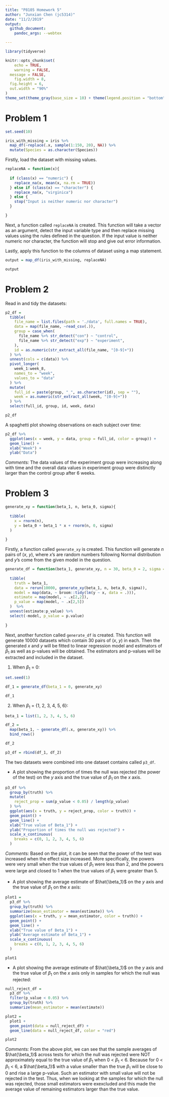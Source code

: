 ```yaml
---
title: "P8105 Homework 5"
author: "Junxian Chen (jc5314)"
date: "11/2/2019"
output: 
  github_document:
    pandoc_args: --webtex

---
```


```r
library(tidyverse)

knitr::opts_chunk$set(
	echo = TRUE,
	warning = FALSE,
  message = FALSE,
	fig.width = 8, 
  fig.height = 6,
  out.width = "90%"
)
theme_set(theme_gray(base_size = 10) + theme(legend.position = "bottom"))
```


# Problem 1

```r
set.seed(10)

iris_with_missing = iris %>% 
  map_df(~replace(.x, sample(1:150, 20), NA)) %>%
  mutate(Species = as.character(Species))
```

Firstly, load the dataset with missing values.

```r
replaceNA = function(x){
  
  if (class(x) == "numeric") {
    replace_na(x, mean(x, na.rm = TRUE))
  } else if (class(x) == "character") {
    replace_na(x, "virginica") 
  } else {
    stop("Input is neither numeric nor character")
  }

}
```

Next, a function called `replaceNA` is created. This function will take a vector as an argument, detect the input variable type and then replace missing values using the rules defined in the question. If the input value is  neither numeric nor character, the function will stop and give out error information.

Lastly, apply this function to the columns of dataset using a map statement.

```r
output = map_df(iris_with_missing, replaceNA)

output
```


# Problem 2

Read in and tidy the datasets:

```r
p2_df =
  tibble(
    file_name = list.files(path = './data', full.names = TRUE),
    data = map(file_name, ~read_csv(.)),
    group = case_when(
      file_name %>% str_detect("con") ~ "control",
      file_name %>% str_detect("exp") ~ "experiment",
    ),
    id = as.numeric(str_extract_all(file_name, "[0-9]+"))
  ) %>% 
  unnest(cols = c(data)) %>% 
  pivot_longer(
    week_1:week_8,
    names_to = "week",
    values_to = "data"
  ) %>% 
  mutate(
    full_id = paste(group, "_", as.character(id), sep = ""),
    week = as.numeric(str_extract_all(week, "[0-9]+"))
  ) %>% 
  select(full_id, group, id, week, data)

p2_df
```

A spaghetti plot showing observations on each subject over time:

```r
p2_df %>% 
  ggplot(aes(x = week, y = data, group = full_id, color = group)) +
  geom_line() +
  xlab("Week") +
  ylab("Data")
```

*Comments:* The data values of the experiment group were increasing along with time and the overall data values in experiment group were distinctly larger than the control group after 6 weeks.


# Problem 3

```r
generate_xy = function(beta_1, n, beta_0, sigma){
  
  tibble(
    x = rnorm(n),
    y = beta_0 + beta_1 * x + rnorm(n, 0, sigma)
  )
  
}
```

Firstly, a function called `generate_xy` is created. This function will generate *n* pairs of (*x*, *y*), where *x*'s are random numbers following Normal distribution and *y*'s come from the given model in the question.

```r
generate_df = function(beta_1, generate_xy, n = 30, beta_0 = 2, sigma = sqrt(50)){
  
  tibble(
    truth = beta_1,
    data = rerun(10000, generate_xy(beta_1, n, beta_0, sigma)),
    model = map(data, ~ broom::tidy(lm(y ~ x, data = .))),
    estimate = map(model, ~ .x[2,2]),
    p_value = map(model, ~ .x[2,5])
  )  %>% 
  unnest(estimate:p_value) %>% 
  select(-model, p_value = p.value)
  
}
```

Next, another function called `generate_df` is created. This function will generate 10000 datasets which contain 30 pairs of (*x*, *y*) in each. Then the generated *x* and *y* will be fitted to linear regression model and estimators of $\beta_1$ as well as p-values will be obtained. The estimators and p-values will be extracted and included in the dataset.

(1) When $\beta_1$ = 0:

```r
set.seed(1)

df_1 = generate_df(beta_1 = 0, generate_xy)

df_1
```

(2) When $\beta_1$ = {1, 2, 3, 4, 5, 6}:

```r
beta_1 = list(1, 2, 3, 4, 5, 6)

df_2 = 
  map(beta_1, ~ generate_df(.x, generate_xy)) %>% 
  bind_rows()

df_2
```

```r
p3_df = rbind(df_1, df_2)
```

The two datasets were combined into one dataset contains called `p3_df`.

* A plot showing the proportion of times the null was rejected (the power of the test) on the *y* axis and the true value of $\beta_1$ on the *x* axis.

```r
p3_df %>% 
  group_by(truth) %>% 
  mutate(
    reject_prop = sum(p_value < 0.05) / length(p_value)
  ) %>% 
  ggplot(aes(x = truth, y = reject_prop, color = truth)) +
  geom_point() + 
  geom_line() +
  xlab("True value of Beta_1") +
  ylab("Proportion of times the null was rejected") +
  scale_x_continuous(
    breaks = c(0, 1, 2, 3, 4, 5, 6)
  )
```

*Comments:* Based on the plot, it can be seen that the power of the test was increased when the effect size increased. More specifically, the powers were very small when the true values of $\beta_1$ were less than 2, and the powers were large and closed to 1 when the true values of $\beta_1$ were greater than 5.

* A plot showing the average estimate of $\hat{\beta_1}$ on the *y* axis and the true value of $\beta_1$ on the *x* axis:

```r
plot1 = 
  p3_df %>% 
  group_by(truth) %>% 
  summarize(mean_estimator = mean(estimate)) %>% 
  ggplot(aes(x = truth, y = mean_estimator, color = truth)) +
  geom_point() + 
  geom_line() +
  xlab("True value of Beta_1") +
  ylab("Average estimate of Beta_1") +
  scale_x_continuous(
    breaks = c(0, 1, 2, 3, 4, 5, 6)
  )

plot1
```

* A plot showing the average estimate of $\hat{\beta_1}$ on the *y* axis and the true value of $\beta_1$ on the *x* axis only in samples for which the null was rejected:

```r
null_reject_df = 
  p3_df %>% 
  filter(p_value < 0.05) %>% 
  group_by(truth) %>% 
  summarize(mean_estimator = mean(estimate)) 

plot2 = 
  plot1 + 
  geom_point(data = null_reject_df) +
  geom_line(data = null_reject_df, color = "red")

plot2
```

*Comments:* From the above plot, we can see that the sample averages of $\hat{\beta_1}$ across tests for which the null was rejected were NOT approximately equal to the true value of $\beta_1$ when 0 < $\beta_1$ < 6. Because for 0 < $\beta_1$ < 6, a $\hat{\beta_1}$ with a value smaller than the true $\beta_1$ will be close to 0 and rise a large p-value. Such an estimator with small value will not be rejected in the test. Thus, when we looking at the samples for which the null was rejected, those small estimators were exexcluded and this made the average value of remaining estimators larger than the true value.
